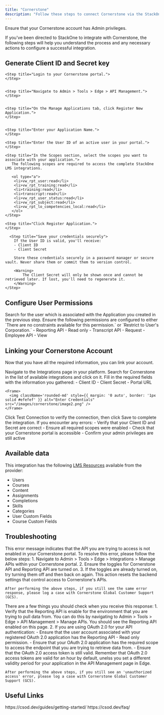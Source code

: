 ```yaml
---
title: "Cornerstone"
description: "Follow these steps to connect Cornerstone via the StackOne Hub successfully."
---
```



<Warning>
  Ensure that your Cornerstone account has Admin privileges.
</Warning>

If you've been directed to StackOne to integrate with Cornerstone, the following steps will help you understand the process and any necessary actions to configure a successful integration.

## Generate Client ID and Secret key

<Steps>
    
    <Step title="Login to your Cornerstone portal.">
    </Step>

    
    <Step title="Navigate to Admin > Tools > Edge > API Management.">
    </Step>

    
    <Step title="On the Manage Applications tab, click Register New Application.">
    </Step>

    
    <Step title="Enter your Application Name.">
    </Step>

    <Step title="Enter the User ID of an active user in your portal.">
    </Step>

    <Step title="In the Scopes section, select the scopes you want to associate with your application.">
       The following scopes are required to access the complete StackOne LMS integrations.

       <ol type="a">
        <li>vw_rpt_user:read</li>
        <li>vw_rpt_training:read</li>
        <li>training:read</li>
        <li>transcript:read</li>
        <li>vw_rpt_user_status:read</li>
        <li>vw_rpt_subject:read</li>
        <li>vw_rpt_lo_competencies_local:read</li>
       </ol>
    </Step>

    <Step title="Click Register Application.">
    </Step>

      <Step title="Save your credentials securely">
        If the User ID is valid, you'll receive:
        - Client ID
        - Client Secret
        
        Store these credentials securely in a password manager or secure vault. Never share them or commit them to version control.
        
        <Warning>
            The Client Secret will only be shown once and cannot be retrieved later. If lost, you'll need to regenerate it.
        </Warning>
    </Step>
</Steps>

## Configure User Permissions

<Steps>
  <Step title="Navigate to Admin > Tools > Core Functions > Users">
      Search for the user which is associated with the Application you created in the previous step.
  </Step>

  <Step title="Click on Options > Permissions">
     Ensure the following permissions are configured to either `There are no constraints available for this permission.` or `Restrict to User's Corporation.`
     - Reporting API - Read only
     - Transcript API - Request
     - Employee API - View
  </Step>

</Steps>


## Linking your Cornerstone Account

Now that you have all the required information, you can link your account.

<Steps>
  <Step title="Access Integrations">
    Navigate to the Integrations page in your platform.
  </Step>

  <Step title="Find Cornerstone">
    Search for Cornerstone in the list of available integrations and click on it.
  </Step>

  <Step title="Enter Connection Details">
    Fill in the required fields with the information you gathered:
    - Client ID
    - Client Secret
    - Portal URL
    
    <Frame>
      <img className='rounded-md' style={{ margin: '0 auto', border: '1px solid #efefef' }} alt="Enter Credentials" src="/images/cornerstone/image2.png" />
    </Frame>
  </Step>

  <Step title="Test and Save">
    Click Test Connection to verify the connection, then click Save to complete the integration. If you encounter any errors:
    - Verify that your Client ID and Secret are correct
    - Ensure all required scopes were enabled
    - Check that your Cornerstone portal is accessible
    - Confirm your admin privileges are still active
  </Step>
</Steps>

<IntegrationFooter />

## Available data

This integration has the following [LMS Resources](https://docs.stackone.com/reference/getting-started-with-your-api) available from the provider:
<ul>
  <li>Users</li>
  <li>Courses</li>
  <li>Content</li>
  <li>Assignments</li>
  <li>Completions</li>
  <li>Skills</li>
  <li>Categories</li>
  <li>User Custom Fields</li>
  <li>Course Custom Fields</li>
</ul>

## Troubleshooting

<Steps>
  <Step title="What does it mean when I see the following response from a Cornerstone API: 'Provided user does not have Rest services permissions and/or constrainsts to perform this operation'?">
    This error message indicates that the API you are trying to access is not enabled in your Cornerstone portal. To resolve this error, please follow the below steps:
      1. Navigate to Admin > Tools > Edge > Integrations > Manage APIs within your Cornerstone portal.
      2. Ensure the toggles for Cornerstone API and Reporting API are turned on.
      3. If the toggles are already turned on, try turning them off and then back on again. This action resets the backend settings that control access to Cornerstone's APIs.

    After performing the above steps, if you still see the same error response, please log a case with Cornerstone Global Customer Support (GCS).
  </Step>
  
  <Step title="Why am I getting a 401 unauthorized response when trying to hit the Reporting API?">
    There are a few things you should check when you receive this response:
    1. Verify that the Reporting API is enable for the environment that you are trying to pull data from. You can do this by navigating to Admin > Tools > Edge > API Management > Manage APIs.
    You should see the Reporting API enabled on this page.
    2. If you are using OAuth 2.0 for your API authentication:
      - Ensure that the user account associated with your registered OAuth 2.0 application has the Reporting API - Read only permission.
      - Ensure that your OAuth 2.0 application has the required scope to access the endpoint that you are trying to retrieve data from.
      - Ensure that the OAuth 2.0 access token is still valid. Remember that OAuth 2.0 access tokens are valid for an hour by default, unelss you set a different validity period for your application in the 
      API Management page in Edge.

    After performing the above steps, if you still see an 'unauthorized access' error, please log a case with Cornerstone Global Customer Support (GCS).
  </Step>
</Steps>

## Useful Links
<Card title="API Reference" icon="link" href="https://csod.dev/guides/getting-started/">
    https://csod.dev/guides/getting-started/
</Card>

<Card title="CSOD Troubleshooting" icon="link" href="https://csod.dev/faq/">
    https://csod.dev/faq/
</Card>
